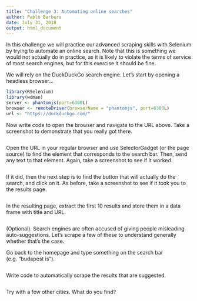 ```yaml
---
title: "Challenge 3: Automating online searches"
author: Pablo Barbera
date: July 31, 2018
output: html_document
---
```


In this challenge we will practice our advanced scraping skills with Selenium by trying to automate an online search. Note that this is something we would not actually do in practice, as it is likely to violate the terms of service of most search engines, but for this exercise it should be fine.

We will rely on the DuckDuckGo search engine. Let's start by opening a headless browser...

```r
library(RSelenium)
library(wdman)
server <- phantomjs(port=6300L)
browser <- remoteDriver(browserName = "phantomjs", port=6300L)
url <- "https://duckduckgo.com/"
```

Now write code to open the browser and navigate to the URL above. Take a screenshot to demonstrate that you really got there.

```r

```

Open the URL in your regular browser and use SelectorGadget (or the page source) to find the element that corresponds to the search bar. Then, send any text to that element. Again, take a screenshot to see if it worked.

```r

```

If it did, then the next step is to find the button that will actually do the search, and click on it. As before, take a screenshot to see if it took you to the results page.

```r

```

In the resulting page, extract the first 10 results and store them in a data frame with title and URL.

```r

```

(Optional). Search engines are often accused of giving people misleading auto-suggestions. Let's scrape a few of these to understand generally whether that's the case. 

Go back to the homepage and type something on the search bar (e.g. "budapest is").

```r

```

Write code to automatically scrape the results that are suggested.

```r

```

Try with a few other cities. What do you find?
```r

```






